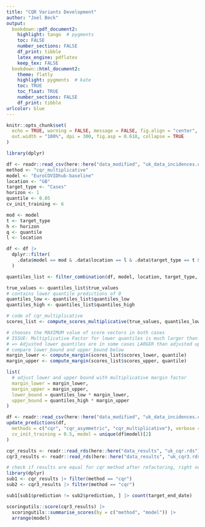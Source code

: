 ```yaml
---
title: "CQR Variants Development"
author: "Joel Beck"
output:
  bookdown::pdf_document2:
    highlight: tango  # pygments
    toc: FALSE
    number_sections: FALSE
    df_print: tibble
    latex_engine: pdflatex
    keep_tex: FALSE
  bookdown::html_document2:
    theme: flatly
    highlight: pygments  # kate
    toc: TRUE
    toc_float: TRUE
    number_sections: FALSE
    df_print: tibble
urlcolor: blue
---
```


```r
knitr::opts_chunk$set(
  echo = TRUE, warning = FALSE, message = FALSE, fig.align = "center",
  out.width = "100%", dpi = 300, fig.asp = 0.618, collapse = TRUE
)
```

```r
library(dplyr)
```

```r
df <- readr::read_csv(here::here("data_modified", "uk_data_incidences.csv"))
method <- "cqr_multiplicative"
model <- "EuroCOVIDhub-baseline"
location <- "GB"
target_type <- "Cases"
horizon <- 1
quantile <- 0.05
cv_init_training <- 6

mod <- model
t <- target_type
h <- horizon
q <- quantile
l <- location

df <- df |>
  dplyr::filter(
    .data$model == mod & .data$location == l & .data$target_type == t & .data$horizon == h
  )

quantiles_list <- filter_combination(df, model, location, target_type, horizon, quantile)

true_values <- quantiles_list$true_values
# contains lower quantile predictions of 0
quantiles_low <- quantiles_list$quantiles_low
quantiles_high <- quantiles_list$quantiles_high

# code of cqr_multiplicative
scores_list <- compute_scores_multiplicative(true_values, quantiles_low, quantiles_high)

# chooses the MAXIMUM value of score vectors in both cases
# ISSUE: Multiplicative Factor for lower quantiles is much larger than for upper quantiles
# => Adjusted lower quantiles are in some cases LARGER than adjusted upper quantiles
# compare lower_bound and upper_bound below
margin_lower <- compute_margin(scores_list$scores_lower, quantile)
margin_upper <- compute_margin(scores_list$scores_upper, quantile)

list(
  # adjust lower and upper bound with multiplicative margin factor
  margin_lower = margin_lower,
  margin_upper = margin_upper,
  lower_bound = quantiles_low * margin_lower,
  upper_bound = quantiles_high * margin_upper
)
```


```r
df <- readr::read_csv(here::here("data_modified", "uk_data_incidences.csv"))
update_predictions(df,
  methods = c("cqr", "cqr_asymmetric", "cqr_multiplicative"), verbose = TRUE,
  cv_init_training = 0.5, model = unique(df$model)[2]
)
```

```r
cqr_results <- readr::read_rds(here::here("data_results", "uk_cqr.rds"))
cqr3_results <- readr::read_rds(here::here("data_results", "uk_cqr3.rds"))
```

```r
# check if results are equal for cqr method after refactoring, right now they are not !!
library(dplyr)
sub1 <- cqr_results |> filter(method == "cqr")
sub2 <- cqr3_results |> filter(method == "cqr")

sub1[sub1$prediction != sub2$prediction, ] |> count(target_end_date)
```


```r
scoringutils::score(cqr3_results) |>
  scoringutils::summarise_scores(by = c("method", "model")) |>
  arrange(model)
```
 
 
 
